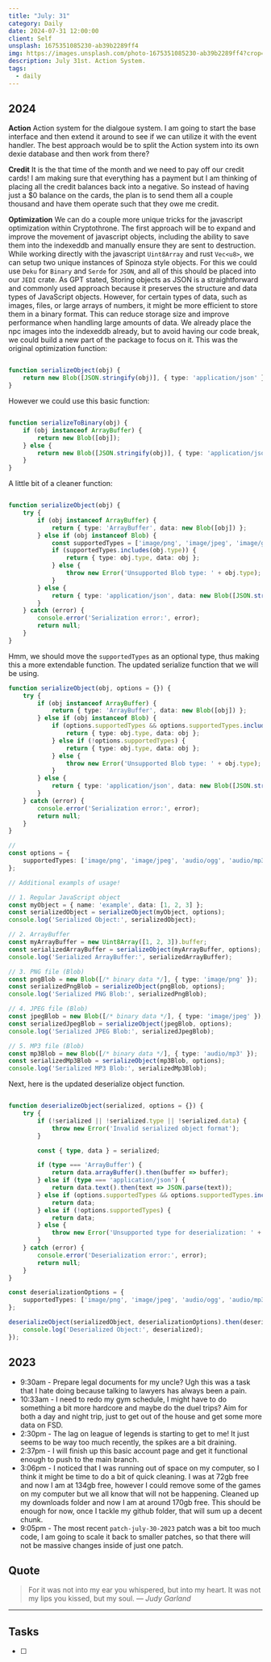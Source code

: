 ```yaml
---
title: "July: 31"
category: Daily
date: 2024-07-31 12:00:00
client: Self
unsplash: 1675351085230-ab39b2289ff4
img: https://images.unsplash.com/photo-1675351085230-ab39b2289ff4?crop=entropy&cs=srgb&fm=jpg&ixid=MnwzNjM5Nzd8MHwxfHJhbmRvbXx8fHx8fHx8fDE2ODE3NDg2ODY&ixlib=rb-4.0.3&q=85
description: July 31st. Action System.
tags:
  - daily
---
```


## 2024

**Action**
Action system for the dialgoue system.
I am going to start the base interface and then extend it around to see if we can utilize it with the event handler.
The best approach would be to split the Action system into its own dexie database and then work from there?

**Credit**
It is the that time of the month and we need to pay off our credit cards!
I am making sure that everything has a payment but I am thinking of placing all the credit balances back into a negative.
So instead of having just a $0 balance on the cards, the plan is to send them all a couple thousand and have them operate such that they owe me credit.

**Optimization**
We can do a couple more unique tricks for the javascript optimization within Cryptothrone.
The first approach will be to expand and improve the movement of javascript objects, including the ability to save them into the indexeddb and manually ensure they are sent to destruction.
While working directly with the javascript `Uint8Array` and rust `Vec<u8>`, we can setup two unique instances of Spinoza style objects.
For this we could use `Deku` for `Binary` and `Serde` for `JSON`, and all of this should be placed into our `JEDI` crate.
As GPT stated, Storing objects as JSON is a straightforward and commonly used approach because it preserves the structure and data types of JavaScript objects.
However, for certain types of data, such as images, files, or large arrays of numbers, it might be more efficient to store them in a binary format.
This can reduce storage size and improve performance when handling large amounts of data.
We already place the npc images into the indexeddb already, but to avoid having our code break, we could build a new part of the package to focus on it.
This was the original optimization function:

```ts

function serializeObject(obj) {
    return new Blob([JSON.stringify(obj)], { type: 'application/json' });
}

```

However we could use this basic function:

```ts

function serializeToBinary(obj) {
    if (obj instanceof ArrayBuffer) {
        return new Blob([obj]);
    } else {
        return new Blob([JSON.stringify(obj)], { type: 'application/json' });
    }
}

```

A little bit of a cleaner function:

```ts

function serializeObject(obj) {
    try {
        if (obj instanceof ArrayBuffer) {
            return { type: 'ArrayBuffer', data: new Blob([obj]) };
        } else if (obj instanceof Blob) {
            const supportedTypes = ['image/png', 'image/jpeg', 'image/gif', 'audio/ogg', 'audio/mp3'];
            if (supportedTypes.includes(obj.type)) {
                return { type: obj.type, data: obj };
            } else {
                throw new Error('Unsupported Blob type: ' + obj.type);
            }
        } else {
            return { type: 'application/json', data: new Blob([JSON.stringify(obj)], { type: 'application/json' }) };
        }
    } catch (error) {
        console.error('Serialization error:', error);
        return null;
    }
}

```

Hmm, we should move the `supportedTypes` as an optional type, thus making this a more extendable function.
The updated serialize function that we will be using.

```ts
function serializeObject(obj, options = {}) {
    try {
        if (obj instanceof ArrayBuffer) {
            return { type: 'ArrayBuffer', data: new Blob([obj]) };
        } else if (obj instanceof Blob) {
            if (options.supportedTypes && options.supportedTypes.includes(obj.type)) {
                return { type: obj.type, data: obj };
            } else if (!options.supportedTypes) {
                return { type: obj.type, data: obj };
            } else {
                throw new Error('Unsupported Blob type: ' + obj.type);
            }
        } else {
            return { type: 'application/json', data: new Blob([JSON.stringify(obj)], { type: 'application/json' }) };
        }
    } catch (error) {
        console.error('Serialization error:', error);
        return null;
    }
}

//
const options = {
    supportedTypes: ['image/png', 'image/jpeg', 'audio/ogg', 'audio/mp3'] // Customizable supported types
};

// Additional exampls of usage!

// 1. Regular JavaScript object
const myObject = { name: 'example', data: [1, 2, 3] };
const serializedObject = serializeObject(myObject, options);
console.log('Serialized Object:', serializedObject);

// 2. ArrayBuffer
const myArrayBuffer = new Uint8Array([1, 2, 3]).buffer;
const serializedArrayBuffer = serializeObject(myArrayBuffer, options);
console.log('Serialized ArrayBuffer:', serializedArrayBuffer);

// 3. PNG file (Blob)
const pngBlob = new Blob([/* binary data */], { type: 'image/png' });
const serializedPngBlob = serializeObject(pngBlob, options);
console.log('Serialized PNG Blob:', serializedPngBlob);

// 4. JPEG file (Blob)
const jpegBlob = new Blob([/* binary data */], { type: 'image/jpeg' });
const serializedJpegBlob = serializeObject(jpegBlob, options);
console.log('Serialized JPEG Blob:', serializedJpegBlob);

// 5. MP3 file (Blob)
const mp3Blob = new Blob([/* binary data */], { type: 'audio/mp3' });
const serializedMp3Blob = serializeObject(mp3Blob, options);
console.log('Serialized MP3 Blob:', serializedMp3Blob);

```

Next, here is the updated deserialize object function.

```ts

function deserializeObject(serialized, options = {}) {
    try {
        if (!serialized || !serialized.type || !serialized.data) {
            throw new Error('Invalid serialized object format');
        }

        const { type, data } = serialized;

        if (type === 'ArrayBuffer') {
            return data.arrayBuffer().then(buffer => buffer);
        } else if (type === 'application/json') {
            return data.text().then(text => JSON.parse(text));
        } else if (options.supportedTypes && options.supportedTypes.includes(type)) {
            return data;
        } else if (!options.supportedTypes) {
            return data;
        } else {
            throw new Error('Unsupported type for deserialization: ' + type);
        }
    } catch (error) {
        console.error('Deserialization error:', error);
        return null;
    }
}

const deserializationOptions = {
    supportedTypes: ['image/png', 'image/jpeg', 'audio/ogg', 'audio/mp3'] 
};

deserializeObject(serializedObject, deserializationOptions).then(deserialized => {
    console.log('Deserialized Object:', deserialized);
});

```



## 2023
- 9:30am - Prepare legal documents for my uncle? Ugh this was a task that I hate doing because talking to lawyers has always been a pain. 
- 10:33am - I need to redo my gym schedule, I might have to do something a bit more hardcore and maybe do the duel trips? Aim for both a day and night trip, just to get out of the house and get some more data on FSD. 
- 2:30pm - The lag on league of legends is starting to get to me! It just seems to be way too much recently, the spikes are a bit draining. 
- 2:37pm - I will finish up this basic account page and get it functional enough to push to the main branch. 
- 3:06pm - I noticed that I was running out of space on my computer, so I think it might be time to do a bit of quick cleaning. I was at 72gb free and now I am at 134gb free, however I could remove some of the games on my computer but we all know that will not be happening. Cleaned up my downloads folder and now I am at around 170gb free. This should be enough for now, once I tackle my github folder, that will sum up a decent chunk.
- 9:05pm - The most recent `patch-july-30-2023` patch was a bit too much code, I am going to scale it back to smaller patches, so that there will not be massive changes inside of just one patch.

## Quote

> For it was not into my ear you whispered, but into my heart. It was not my lips you kissed, but my soul.
> — <cite>Judy Garland</cite>

---

## Tasks

- [ ]